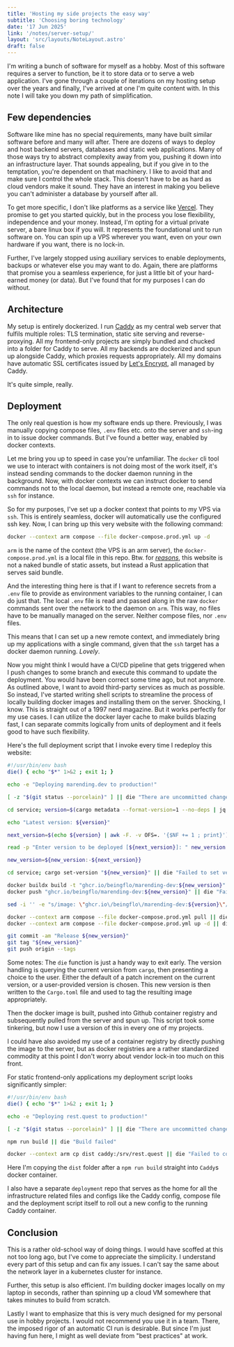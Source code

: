 ```yaml
---
title: 'Hosting my side projects the easy way'
subtitle: 'Choosing boring technology'
date: '17 Jun 2025'
link: '/notes/server-setup/'
layout: 'src/layouts/NoteLayout.astro'
draft: false 
---
```


I'm writing a bunch of software for myself as a hobby. Most of this software requires
a server to function, be it to store data or to serve a web application.
I've gone through a couple of iterations on my hosting setup over the years and finally,
I've arrived at one I'm quite content with. In this note I will take you down my path of 
simplification.

## Few dependencies

Software like mine has no special requirements, many have built similar software before and many
will after. There are dozens of ways to deploy and host backend servers, databases and static web
applications. Many of those ways try to abstract complexity away from you, pushing it down into
an infrastructure layer. That sounds appealing, but if you give in to the temptation, you're dependent
on that machinery. I like to avoid that and make sure I control the whole stack. This doesn't have to 
be as hard as cloud vendors make it sound. They have an interest in making you believe you can't
administer a database by yourself after all.

To get more specific, I don't like platforms as a service like [Vercel](https://vercel.com/). They
promise to get you started quickly, but in the process you lose flexibility, independence and your
money. Instead, I'm opting for a virtual private server, a bare linux box if you will. It represents
the foundational unit to run software on. You can spin up a VPS wherever you want, even on your
own hardware if you want, there is no lock-in.

Further, I've largely stopped using auxiliary services to enable deployments, backups or whatever else
you may want to do. Again, there are platforms that promise you a seamless experience, for just a
little bit of your hard-earned money (or data). But I've found that for my purposes I can do without.

## Architecture

My setup is entirely dockerized. I run [Caddy](https://caddyserver.com/) as my central web server that
fulfils multiple roles: TLS termination, static site serving and reverse-proxying. All my frontend-only
projects are simply bundled and chucked into a folder for Caddy to serve. All my backends are dockerized
and spun up alongside Caddy, which proxies requests appropriately. All my domains have automatic
SSL certificates issued by [Let's Encrypt](https://letsencrypt.org/), all managed by Caddy.

It's quite simple, really.

## Deployment

The only real question is how my software ends up there. Previously, I was manually copying compose files,
`.env` files etc. onto the server and `ssh`-ing in to issue docker commands. But I've found a better way,
enabled by docker contexts. 

Let me bring you up to speed in case you're unfamiliar. The `docker` cli tool we use to interact with
containers is not doing most of the work itself, it's instead sending commands to the docker daemon
running in the background. Now, with docker contexts we can instruct docker to send commands not to
the local daemon, but instead a remote one, reachable via `ssh` for instance.

So for my purposes, I've set up a docker context that points to my VPS via `ssh`. This is entirely seamless,
docker will automatically use the configured ssh key.
Now, I can bring up this very website with the following command:

```bash
docker --context arm compose --file docker-compose.prod.yml up -d 
```

`arm` is the name of the context (the VPS is an arm server), the `docker-compose.prod.yml` is a local file
in this repo. Btw. for [_reasons_](/notes/rust-spa/), this website is not a naked bundle of static assets, 
but instead a Rust application that serves said bundle.

And the interesting thing here is that if I want to reference secrets from a `.env` file to provide
as environment variables to the running container, I can do just that. The local `.env` file is read
and passed along in the raw `docker` commands sent over the network to the daemon on `arm`. This way,
no files have to be manually managed on the server. Neither compose files, nor `.env` files.

This means that I can set up a new remote context, and immediately bring up my applications with a 
single command, given that the `ssh` target has a docker daemon running. _Lovely_.

Now you might think I would have a CI/CD pipeline that gets triggered when I push changes to some branch
and execute this command to update the deployment. You would have been correct some time ago, but
not anymore. As outlined above, I want to avoid third-party services as much as possible. 
So instead, I've started writing shell scripts to streamline the process of locally building docker
images and installing them on the server. Shocking, I know. This is straight out of a 1997 nerd magazine.
But it works perfectly for my use cases. I can utilize the docker layer cache to make builds blazing
fast, I can separate commits logically from units of deployment and it feels good to have such
flexibility.

Here's the full deployment script that I invoke every time I redeploy this website:

```bash
#!/usr/bin/env bash
die() { echo "$*" 1>&2 ; exit 1; }

echo -e "Deploying marending.dev to production!"

[ -z "$(git status --porcelain)" ] || die "There are uncommitted changes"

cd service; version=$(cargo metadata --format-version=1 --no-deps | jq '.packages[0].version' | tr -d '"'); cd ..

echo "Latest version: ${version}"

next_version=$(echo ${version} | awk -F. -v OFS=. '{$NF += 1 ; print}')

read -p "Enter version to be deployed [${next_version}]: " new_version 

new_version=${new_version:-${next_version}}

cd service; cargo set-version "${new_version}" || die "Failed to set version in Cargo.toml"; cd ..

docker buildx build -t "ghcr.io/beingflo/marending-dev:${new_version}" . || die "Failed to build docker image"
docker push "ghcr.io/beingflo/marending-dev:${new_version}" || die "Failed to push docker image"

sed -i '' -e "s/image: \"ghcr.io\/beingflo\/marending-dev:${version}\"/image: \"ghcr.io\/beingflo\/marending-dev:${new_version}\"/" ./docker-compose.prod.yml || die "Failed to write new version to docker compose file"

docker --context arm compose --file docker-compose.prod.yml pull || die "Failed to pull new image"
docker --context arm compose --file docker-compose.prod.yml up -d || die "Failed to bring compose up"

git commit -am "Release ${new_version}"
git tag "${new_version}"
git push origin --tags
```

Some notes: The `die` function is just a handy way to exit early. The version handling is querying
the current version from `cargo`, then presenting a choice to the user. Either the default of a patch
increment on the current version, or a user-provided version is chosen. This new version is then written
to the `Cargo.toml` file and used to tag the resulting image appropriately.

Then the docker image is built, pushed into Github container registry and subsequently pulled from the
server and spun up. This script took some tinkering, but now I use a version of this in every one of
my projects.

I could have also avoided my use of a container registry by directly pushing the image to the server,
but as docker registries are a rather standardized commodity at this point I don't worry about vendor
lock-in too much on this front.

For static frontend-only applications my deployment script looks significantly simpler:

```bash
#!/usr/bin/env bash
die() { echo "$*" 1>&2 ; exit 1; }

echo -e "Deploying rest.quest to production!"

[ -z "$(git status --porcelain)" ] || die "There are uncommitted changes"

npm run build || die "Build failed"

docker --context arm cp dist caddy:/srv/rest.quest || die "Failed to copy files to container"
```

Here I'm copying the `dist` folder after a `npm run build` straight into `Caddy`s docker container.

I also have a separate `deployment` repo that serves as the home for all the infrastructure related 
files and configs like the Caddy config, compose file and the deployment script itself to roll out
a new config to the running Caddy container.

## Conclusion

This is a rather old-school way of doing things. I would have scoffed at this not too long ago, but 
I've come to appreciate the simplicity. I understand every part of this setup and can fix any issues.
I can't say the same about the network layer in a kubernetes cluster for instance.

Further, this setup is also efficient. I'm building docker images locally on my laptop in seconds,
rather than spinning up a cloud VM somewhere that takes minutes to build from scratch.

Lastly I want to emphasize that this is very much designed for my personal use in hobby projects. I
would not recommend you use it in a team. There, the imposed rigor of an automatic CI run is
desirable. But since I'm just having fun here, I might as well deviate from "best practices" at work.